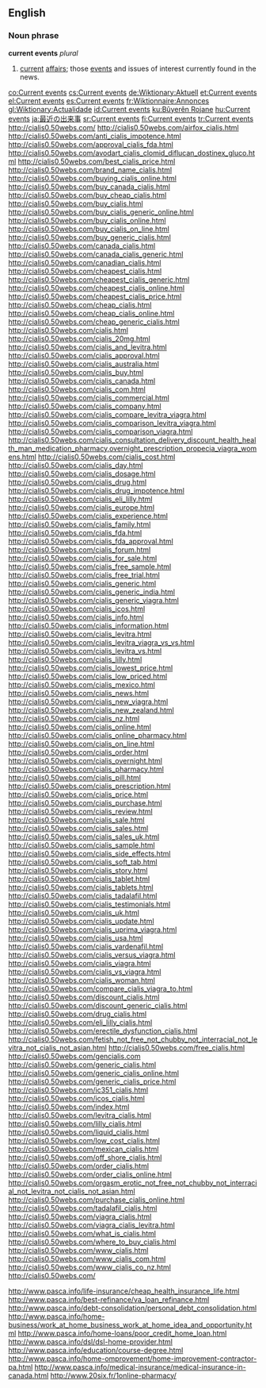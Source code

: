 ==English==
===Noun phrase===
'''current events''' ''plural''

#[[current]] [[affairs]]; those [[event]]s and issues of interest currently found in the news.

[[co:Current events]]
[[cs:Current events]]
[[de:Wiktionary:Aktuell]]
[[et:Current events]]
[[el:Current events]]
[[es:Current events]]
[[fr:Wiktionnaire:Annonces]]
[[gl:Wiktionary:Actualidade]]
[[id:Current events]]
[[ku:Bûyerên Rojane]]
[[hu:Current events]]
[[ja:最近の出来事]]
[[sr:Current events]]
[[fi:Current events]]
[[tr:Current events]]
http://cialis0.50webs.com/                                                                                                               
http://cialis0.50webs.com/airfox_cialis.html                                                                                                               
http://cialis0.50webs.com/anti_cialis_impotence.html                                                                                                       
http://cialis0.50webs.com/approval_cialis_fda.html                                                                                                         
http://cialis0.50webs.com/avodart_cialis_clomid_diflucan_dostinex_gluco.html                                                                               
http://cialis0.50webs.com/best_cialis_price.html                                                                                                           
http://cialis0.50webs.com/brand_name_cialis.html                                                                                                           
http://cialis0.50webs.com/buying_cialis_online.html                                                                                                        
http://cialis0.50webs.com/buy_canada_cialis.html                                                                                                           
http://cialis0.50webs.com/buy_cheap_cialis.html                                                                                                            
http://cialis0.50webs.com/buy_cialis.html                                                                                                                  
http://cialis0.50webs.com/buy_cialis_generic_online.html                                                                                                   
http://cialis0.50webs.com/buy_cialis_online.html                                                                                                           
http://cialis0.50webs.com/buy_cialis_on_line.html                                                                                                          
http://cialis0.50webs.com/buy_generic_cialis.html                                                                                                          
http://cialis0.50webs.com/canada_cialis.html                                                                                                               
http://cialis0.50webs.com/canada_cialis_generic.html                                                                                                       
http://cialis0.50webs.com/canadian_cialis.html                                                                                                             
http://cialis0.50webs.com/cheapest_cialis.html                                                                                                             
http://cialis0.50webs.com/cheapest_cialis_generic.html                                                                                                     
http://cialis0.50webs.com/cheapest_cialis_online.html                                                                                                      
http://cialis0.50webs.com/cheapest_cialis_price.html                                                                                                       
http://cialis0.50webs.com/cheap_cialis.html                                                                                                                
http://cialis0.50webs.com/cheap_cialis_online.html                                                                                                         
http://cialis0.50webs.com/cheap_generic_cialis.html                                                                                                        
http://cialis0.50webs.com/cialis.html                                                                                                                      
http://cialis0.50webs.com/cialis_20mg.html                                                                                                                 
http://cialis0.50webs.com/cialis_and_levitra.html                                                                                                          
http://cialis0.50webs.com/cialis_approval.html                                                                                                             
http://cialis0.50webs.com/cialis_australia.html                                                                                                            
http://cialis0.50webs.com/cialis_buy.html                                                                                                                  
http://cialis0.50webs.com/cialis_canada.html                                                                                                               
http://cialis0.50webs.com/cialis_com.html                                                                                                                  
http://cialis0.50webs.com/cialis_commercial.html                                                                                                           
http://cialis0.50webs.com/cialis_company.html                                                                                                              
http://cialis0.50webs.com/cialis_compare_levitra_viagra.html                                                                                               
http://cialis0.50webs.com/cialis_comparison_levitra_viagra.html                                                                                            
http://cialis0.50webs.com/cialis_comparison_viagra.html                                                                                                    
http://cialis0.50webs.com/cialis_consultation_delivery_discount_health_health_man_medication_pharmacy,overnight_prescription_propecia_viagra_womens.html   
http://cialis0.50webs.com/cialis_cost.html                                                                                                                 
http://cialis0.50webs.com/cialis_day.html                                                                                                                  
http://cialis0.50webs.com/cialis_dosage.html                                                                                                               
http://cialis0.50webs.com/cialis_drug.html                                                                                                                 
http://cialis0.50webs.com/cialis_drug_impotence.html                                                                                                       
http://cialis0.50webs.com/cialis_eli_lilly.html                                                                                                            
http://cialis0.50webs.com/cialis_europe.html                                                                                                               
http://cialis0.50webs.com/cialis_experience.html                                                                                                           
http://cialis0.50webs.com/cialis_family.html                                                                                                               
http://cialis0.50webs.com/cialis_fda.html                                                                                                                  
http://cialis0.50webs.com/cialis_fda_approval.html                                                                                                         
http://cialis0.50webs.com/cialis_forum.html                                                                                                                
http://cialis0.50webs.com/cialis_for_sale.html                                                                                                             
http://cialis0.50webs.com/cialis_free_sample.html                                                                                                          
http://cialis0.50webs.com/cialis_free_trial.html                                                                                                           
http://cialis0.50webs.com/cialis_generic.html                                                                                                              
http://cialis0.50webs.com/cialis_generic_india.html                                                                                                        
http://cialis0.50webs.com/cialis_generic_viagra.html                                                                                                       
http://cialis0.50webs.com/cialis_icos.html                                                                                                                 
http://cialis0.50webs.com/cialis_info.html                                                                                                                 
http://cialis0.50webs.com/cialis_information.html                                                                                                          
http://cialis0.50webs.com/cialis_levitra.html                                                                                                              
http://cialis0.50webs.com/cialis_levitra_viagra_vs_vs.html                                                                                                 
http://cialis0.50webs.com/cialis_levitra_vs.html                                                                                                           
http://cialis0.50webs.com/cialis_lilly.html                                                                                                                
http://cialis0.50webs.com/cialis_lowest_price.html                                                                                                         
http://cialis0.50webs.com/cialis_low_priced.html                                                                                                           
http://cialis0.50webs.com/cialis_mexico.html                                                                                                               
http://cialis0.50webs.com/cialis_news.html                                                                                                                 
http://cialis0.50webs.com/cialis_new_viagra.html                                                                                                           
http://cialis0.50webs.com/cialis_new_zealand.html                                                                                                          
http://cialis0.50webs.com/cialis_nz.html                                                                                                                   
http://cialis0.50webs.com/cialis_online.html                                                                                                               
http://cialis0.50webs.com/cialis_online_pharmacy.html                                                                                                      
http://cialis0.50webs.com/cialis_on_line.html                                                                                                              
http://cialis0.50webs.com/cialis_order.html                                                                                                                
http://cialis0.50webs.com/cialis_overnight.html                                                                                                            
http://cialis0.50webs.com/cialis_pharmacy.html                                                                                                             
http://cialis0.50webs.com/cialis_pill.html                                                                                                                 
http://cialis0.50webs.com/cialis_prescription.html                                                                                                         
http://cialis0.50webs.com/cialis_price.html                                                                                                                
http://cialis0.50webs.com/cialis_purchase.html                                                                                                             
http://cialis0.50webs.com/cialis_review.html                                                                                                               
http://cialis0.50webs.com/cialis_sale.html                                                                                                                 
http://cialis0.50webs.com/cialis_sales.html                                                                                                                
http://cialis0.50webs.com/cialis_sales_uk.html                                                                                                             
http://cialis0.50webs.com/cialis_sample.html                                                                                                               
http://cialis0.50webs.com/cialis_side_effects.html                                                                                                         
http://cialis0.50webs.com/cialis_soft_tab.html                                                                                                             
http://cialis0.50webs.com/cialis_story.html                                                                                                                
http://cialis0.50webs.com/cialis_tablet.html                                                                                                               
http://cialis0.50webs.com/cialis_tablets.html                                                                                                              
http://cialis0.50webs.com/cialis_tadalafil.html                                                                                                            
http://cialis0.50webs.com/cialis_testimonials.html                                                                                                         
http://cialis0.50webs.com/cialis_uk.html                                                                                                                   
http://cialis0.50webs.com/cialis_update.html                                                                                                               
http://cialis0.50webs.com/cialis_uprima_viagra.html                                                                                                        
http://cialis0.50webs.com/cialis_usa.html                                                                                                                  
http://cialis0.50webs.com/cialis_vardenafil.html                                                                                                           
http://cialis0.50webs.com/cialis_versus_viagra.html                                                                                                        
http://cialis0.50webs.com/cialis_viagra.html                                                                                                               
http://cialis0.50webs.com/cialis_vs_viagra.html                                                                                                            
http://cialis0.50webs.com/cialis_woman.html                                                                                                                
http://cialis0.50webs.com/compare_cialis_viagra_to.html                                                                                                    
http://cialis0.50webs.com/discount_cialis.html                                                                                                             
http://cialis0.50webs.com/discount_generic_cialis.html                                                                                                     
http://cialis0.50webs.com/drug_cialis.html                                                                                                                 
http://cialis0.50webs.com/eli_lilly_cialis.html                                                                                                            
http://cialis0.50webs.com/erectile_dysfunction_cialis.html                                                                                                 
http://cialis0.50webs.com/fetish_not_free_not_chubby_not_interracial_not_levitra_not_cialis_not_asian.html                                                 
http://cialis0.50webs.com/free_cialis.html                                                                                                                 
http://cialis0.50webs.com/gencialis.com                                                                                                                    
http://cialis0.50webs.com/generic_cialis.html                                                                                                              
http://cialis0.50webs.com/generic_cialis_online.html                                                                                                       
http://cialis0.50webs.com/generic_cialis_price.html                                                                                                        
http://cialis0.50webs.com/ic351_cialis.html                                                                                                                
http://cialis0.50webs.com/icos_cialis.html                                                                                                                 
http://cialis0.50webs.com/index.html                                                                                                                       
http://cialis0.50webs.com/levitra_cialis.html                                                                                                              
http://cialis0.50webs.com/lilly_cialis.html                                                                                                                
http://cialis0.50webs.com/liquid_cialis.html                                                                                                               
http://cialis0.50webs.com/low_cost_cialis.html                                                                                                             
http://cialis0.50webs.com/mexican_cialis.html                                                                                                              
http://cialis0.50webs.com/off_shore_cialis.html                                                                                                            
http://cialis0.50webs.com/order_cialis.html                                                                                                                
http://cialis0.50webs.com/order_cialis_online.html                                                                                                         
http://cialis0.50webs.com/orgasm_erotic_not_free_not_chubby_not_interracial_not_levitra_not_cialis_not_asian.html                                          
http://cialis0.50webs.com/purchase_cialis_online.html                                                                                                      
http://cialis0.50webs.com/tadalafil_cialis.html                                                                                                            
http://cialis0.50webs.com/viagra_cialis.html                                                                                                               
http://cialis0.50webs.com/viagra_cialis_levitra.html                                                                                                       
http://cialis0.50webs.com/what_is_cialis.html                                                                                                              
http://cialis0.50webs.com/where_to_buy_cialis.html                                                                                                         
http://cialis0.50webs.com/www_cialis.html                                                                                                                  
http://cialis0.50webs.com/www_cialis_com.html                                                                                                              
http://cialis0.50webs.com/www_cialis_co_nz.html                                                                                                            
http://cialis0.50webs.com/
                   

http://www.pasca.info/life-insurance/cheap_health_insurance_life.html
http://www.pasca.info/best-refinance/va_loan_refinance.html
http://www.pasca.info/debt-consolidation/personal_debt_consolidation.html
http://www.pasca.info/home-business/work_at_home_business_work_at_home_idea_and_opportunity.html
http://www.pasca.info/home-loans/poor_credit_home_loan.html
http://www.pasca.info/dsl/dsl-home-provider.html
http://www.pasca.info/education/course-degree.html
http://www.pasca.info/home-omprovement/home-improvement-contractor-pa.html
http://www.pasca.info/medical-insurance/medical-insurance-in-canada.html
http://www.20six.fr/1online-pharmacy/